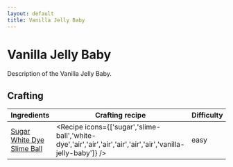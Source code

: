 ```yaml
---
layout: default
title: Vanilla Jelly Baby
---
```



Vanilla Jelly Baby
===================

Description of the Vanilla Jelly Baby.

## Crafting

| Ingredients | Crafting recipe | Difficulty |
| ----------- | --------------- | ------------- |
| [Sugar](https://minecraft.wiki/w/Sugar)<br/>[White Dye](https://minecraft.wiki/w/White_Dye)<br/>[Slime Ball](https://minecraft.wiki/w/Slime_Ball) | <Recipe icons={['sugar','slime-ball','white-dye','air','air','air','air','air','air','vanilla-jelly-baby']} /> | easy |

